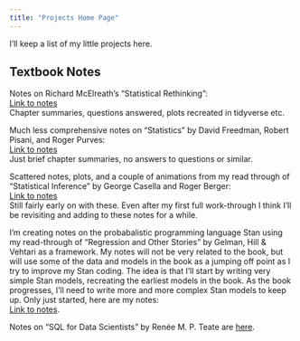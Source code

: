 ```yaml
---
title: "Projects Home Page"
---
```


I'll keep a list of my little projects here.

## Textbook Notes

Notes on Richard McElreath's "Statistical Rethinking":  
[Link to notes](https://jake-lawler.github.io/rethinking/)  
Chapter summaries, questions answered, plots recreated in tidyverse etc.  

Much less comprehensive notes on "Statistics" by David Freedman, Robert Pisani, and Roger Purves:  
[Link to notes](https://jake-lawler.github.io/Statistics-FPP/)  
Just brief chapter summaries, no answers to questions or similar.

Scattered notes, plots, and a couple of animations from my read through of "Statistical Inference" by George Casella and Roger Berger:  
[Link to notes](https://jake-lawler.github.io/StatisticalInference/)  
Still fairly early on with these. Even after my first full work-through I think I'll be revisiting and adding to these notes for a while.

I'm creating notes on the probabalistic programming language Stan using my read-through of "Regression and Other Stories" by Gelman, Hill & Vehtari as a framework. My notes will not be very related to the book, but will use some of the data and models in the book as a jumping off point as I try to improve my Stan coding. 
The idea is that I'll start by writing very simple Stan models, recreating the earliest models in the book. As the book progresses, I'll need to write more and more complex Stan models to keep up. 
Only just started, here are my notes:  
[Link to notes](https://jake-lawler.github.io/StanNotes/).

Notes on "SQL for Data Scientists" by Renée M. P. Teate are [here](https://jake-lawler.github.io/SQLforDataScientists/).







